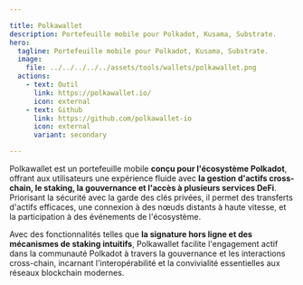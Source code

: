 ```yaml
---

title: Polkawallet  
description: Portefeuille mobile pour Polkadot, Kusama, Substrate.  
hero:  
  tagline: Portefeuille mobile pour Polkadot, Kusama, Substrate.  
  image:  
    file: ../../../../../assets/tools/wallets/polkawallet.png  
  actions:  
    - text: Outil  
      link: https://polkawallet.io/  
      icon: external  
    - text: Github  
      link: https://github.com/polkawallet-io  
      icon: external  
      variant: secondary  

---
```


Polkawallet est un portefeuille mobile **conçu pour l'écosystème Polkadot**, offrant aux utilisateurs une expérience fluide avec **la gestion d'actifs cross-chain, le staking, la gouvernance et l'accès à plusieurs services DeFi**. Priorisant la sécurité avec la garde des clés privées, il permet des transferts d'actifs efficaces, une connexion à des nœuds distants à haute vitesse, et la participation à des événements de l'écosystème.

Avec des fonctionnalités telles que **la signature hors ligne et des mécanismes de staking intuitifs**, Polkawallet facilite l'engagement actif dans la communauté Polkadot à travers la gouvernance et les interactions cross-chain, incarnant l'interopérabilité et la convivialité essentielles aux réseaux blockchain modernes.